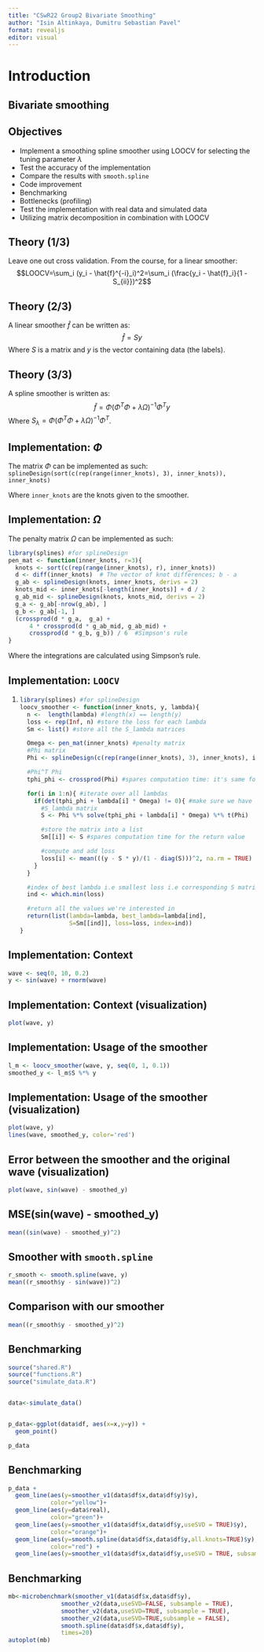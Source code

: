 ```yaml
---
title: "CSwR22 Group2 Bivariate Smoothing"
author: "Isin Altinkaya, Dumitru Sebastian Pavel"
format: revealjs
editor: visual
---
```


# Introduction

## Bivariate smoothing

## Objectives

-   Implement a smoothing spline smoother using LOOCV for selecting the tuning parameter $\lambda$
-   Test the accuracy of the implementation
-   Compare the results with `smooth.spline`
-   Code improvement
-   Benchmarking
-   Bottlenecks (profiling)
-   Test the implementation with real data and simulated data
-   Utilizing matrix decomposition in combination with LOOCV

## Theory (1/3)

Leave one out cross validation. From the course, for a linear smoother: $$LOOCV=\sum_i (y_i - \hat{f}^{-i}_i)^2=\sum_i (\frac{y_i - \hat{f}_i}{1 - S_{ii}})^2$$

## Theory (2/3)

A linear smoother $\hat{f}$ can be written as: $$\hat{f}=Sy$$ Where $S$ is a matrix and $y$ is the vector containing data (the labels).

## Theory (3/3)

A spline smoother is written as: $$\hat{f}=\Phi(\Phi^T\Phi + \lambda \Omega)^{-1}\Phi^Ty$$ Where $S_{\lambda}=\Phi(\Phi^T\Phi + \lambda \Omega)^{-1}\Phi^T$.

## Implementation: $\Phi$

The matrix $\Phi$ can be implemented as such:\
`splineDesign(sort(c(rep(range(inner_knots), 3), inner_knots)), inner_knots)`

Where `inner_knots` are the knots given to the smoother.

## Implementation: $\Omega$

The penalty matrix $\Omega$ can be implemented as such:

```r
library(splines) #for splineDesign
pen_mat <- function(inner_knots, r=3){
  knots <- sort(c(rep(range(inner_knots), r), inner_knots))
  d <- diff(inner_knots)  # The vector of knot differences; b - a 
  g_ab <- splineDesign(knots, inner_knots, derivs = 2) 
  knots_mid <- inner_knots[-length(inner_knots)] + d / 2
  g_ab_mid <- splineDesign(knots, knots_mid, derivs = 2)
  g_a <- g_ab[-nrow(g_ab), ]
  g_b <- g_ab[-1, ]
  (crossprod(d * g_a,  g_a) + 
      4 * crossprod(d * g_ab_mid, g_ab_mid) + 
      crossprod(d * g_b, g_b)) / 6  #Simpson's rule
}
```

Where the integrations are calculated using Simpson's rule.

## Implementation: `LOOCV`

1.  <div>

    ```r
    library(splines) #for splineDesign
    loocv_smoother <- function(inner_knots, y, lambda){
      n <-  length(lambda) #length(x) == length(y)
      loss <- rep(Inf, n) #store the loss for each lambda
      Sm <- list() #store all the S_lambda matrices

      Omega <- pen_mat(inner_knots) #penalty matrix
      #Phi matrix
      Phi <- splineDesign(c(rep(range(inner_knots), 3), inner_knots), inner_knots)

      #Phi^T Phi
      tphi_phi <- crossprod(Phi) #spares computation time: it's same for all lambdas
      
      for(i in 1:n){ #iterate over all lambdas
        if(det(tphi_phi + lambda[i] * Omega) != 0){ #make sure we have a solution
          #S_lambda matrix
          S <- Phi %*% solve(tphi_phi + lambda[i] * Omega) %*% t(Phi)

          #store the matrix into a list
          Sm[[i]] <- S #spares computation time for the return value

          #compute and add loss
          loss[i] <- mean(((y - S * y)/(1 - diag(S)))^2, na.rm = TRUE)
        }
      }

      #index of best lambda i.e smallest loss i.e corresponding S matrix
      ind <- which.min(loss)

      #return all the values we're interested in
      return(list(lambda=lambda, best_lambda=lambda[ind],
                  S=Sm[[ind]], loss=loss, index=ind))
    }
    ```

    </div>

## Implementation: Context

```r
wave <- seq(0, 10, 0.2)
y <- sin(wave) + rnorm(wave)
```

## Implementation: Context (visualization)

```r
plot(wave, y)
```

## Implementation: Usage of the smoother

```r
l_m <- loocv_smoother(wave, y, seq(0, 1, 0.1))
smoothed_y <- l_m$S %*% y
```

## Implementation: Usage of the smoother (visualization)

```r
plot(wave, y)
lines(wave, smoothed_y, color='red')
```

## Error between the smoother and the original wave (visualization)

```r
plot(wave, sin(wave) - smoothed_y)
```

## MSE(sin(wave) - smoothed_y)

```r
mean((sin(wave) - smoothed_y)^2)
```

## Smoother with `smooth.spline`

```r
r_smooth <- smooth.spline(wave, y)
mean((r_smooth$y - sin(wave))^2)
```

## Comparison with our smoother

```r
mean((r_smooth$y - smoothed_y)^2)
```

## Benchmarking

```r

source("shared.R")
source("functions.R")
source("simulate_data.R")


data<-simulate_data()


p_data<-ggplot(data$df, aes(x=x,y=y)) + 
  geom_point()

p_data
```

## Benchmarking
```r
p_data +
  geom_line(aes(y=smoother_v1(data$df$x,data$df$y)$y),
            color="yellow")+
  geom_line(aes(y=data$real),
            color="green")+
  geom_line(aes(y=smoother_v1(data$df$x,data$df$y,useSVD = TRUE)$y),
            color="orange")+
  geom_line(aes(y=smooth.spline(data$df$x,data$df$y,all.knots=TRUE)$y),
            color="red") +
  geom_line(aes(y=smoother_v1(data$df$x,data$df$y,useSVD = TRUE, subsample=TRUE)$y),color="darkred")

```

## Benchmarking
```r

mb<-microbenchmark(smoother_v1(data$df$x,data$df$y),
               smoother_v2(data,useSVD=FALSE, subsample = TRUE),
               smoother_v2(data,useSVD=TRUE, subsample = TRUE),
               smoother_v2(data,useSVD=TRUE,subsample = FALSE),
               smooth.spline(data$df$x,data$df$y),
               times=20)
autoplot(mb)
```